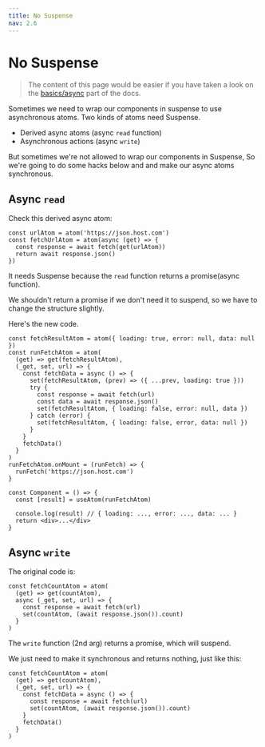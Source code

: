 ```yaml
---
title: No Suspense
nav: 2.6
---
```


# No Suspense

> The content of this page would be easier if you have taken a look on the [basics/async](../basics/async.md) part of the docs.

Sometimes we need to wrap our components in suspense to use asynchronous atoms. Two kinds of atoms need Suspense.

- Derived async atoms (async `read` function)
- Asynchronous actions (async `write`)

But sometimes we're not allowed to wrap our components in Suspense, So we're going to do some hacks below and and make our async atoms synchronous.

## Async `read`

Check this derived async atom:

```tsx
const urlAtom = atom('https://json.host.com')
const fetchUrlAtom = atom(async (get) => {
  const response = await fetch(get(urlAtom))
  return await response.json()
})
```

It needs Suspense because the `read` function returns a promise(async function).

We shouldn't return a promise if we don't need it to suspend, so we have to change the structure slightly.

Here's the new code.

```tsx
const fetchResultAtom = atom({ loading: true, error: null, data: null })
const runFetchAtom = atom(
  (get) => get(fetchResultAtom),
  (_get, set, url) => {
    const fetchData = async () => {
      set(fetchResultAtom, (prev) => ({ ...prev, loading: true }))
      try {
        const response = await fetch(url)
        const data = await response.json()
        set(fetchResultAtom, { loading: false, error: null, data })
      } catch (error) {
        set(fetchResultAtom, { loading: false, error, data: null })
      }
    }
    fetchData()
  }
)
runFetchAtom.onMount = (runFetch) => {
  runFetch('https://json.host.com')
}

const Component = () => {
  const [result] = useAtom(runFetchAtom)

  console.log(result) // { loading: ..., error: ..., data: ... }
  return <div>...</div>
}
```

## Async `write`

The original code is:

```tsx
const fetchCountAtom = atom(
  (get) => get(countAtom),
  async (_get, set, url) => {
    const response = await fetch(url)
    set(countAtom, (await response.json()).count)
  }
)
```

The `write` function (2nd arg) returns a promise, which will suspend.

We just need to make it synchronous and returns nothing, just like this:

```tsx
const fetchCountAtom = atom(
  (get) => get(countAtom),
  (_get, set, url) => {
    const fetchData = async () => {
      const response = await fetch(url)
      set(countAtom, (await response.json()).count)
    }
    fetchData()
  }
)
```
